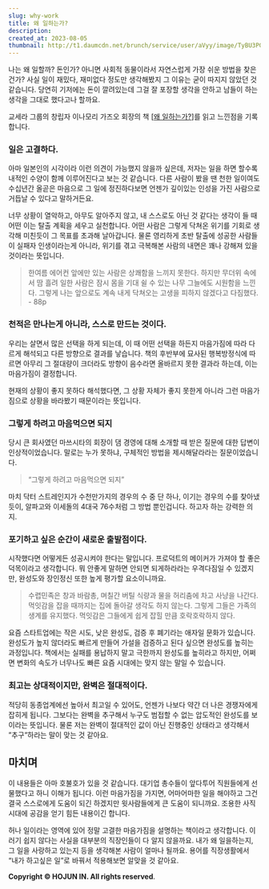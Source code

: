 ```yaml
---
slug: why-work
title: 왜 일하는가?
description:
created_at: 2023-08-05
thumbnail: http://t1.daumcdn.net/brunch/service/user/aVyy/image/TyBU3PG7TOBBxNkCcFUAKleuZJQ.jpeg
---
```


나는 왜 일할까? 돈인가? 아니면 사회적 동물이라서 자연스럽게 가장 쉬운 방법을 찾은건가? 사실 일이 재밌다, 재미없다 정도만 생각해봤지 그
이유는 굳이 따지지 않았던 것 같습니다. 당연히 기저에는 돈이 깔려있는데 그걸 잘 포장할 생각을 안하고 남들이 하는 생각을 그대로 했다고나
할까요.

교세라 그룹의 창립자 이나모리 가즈오 회장의 책 [[왜 일하는가?](https://www.aladin.co.kr/shop/wproduct.aspx?ItemId=269133591)]를 읽고 느낀점을 기록합니다.

### 일은 고결하다.

아마 일본인의 시각이라 이런 의견이 가능했지 않을까 싶은데, 저자는 일을 하면 할수록 내적인 수양이 함께 이루어진다고 보는 것 같습니다.
다른 사람이 봤을 땐 천한 일이여도 수십년간 올곧은 마음으로 그 일에 정진하다보면 언젠가 깊이있는 인성을 가진 사람으로 거듭날 수 있다고
말하거든요.

너무 상황이 열악하고, 아무도 알아주지 않고, 내 스스로도 아닌 것 같다는 생각이 들 때 어떤 이는 탈출 계획을 세우고 실천합니다. 어떤
사람은 그렇게 닥쳐온 위기를 기회로 생각해 미친듯이 그 목표를 초과해 날아갑니다. 물론 영리하게 초반 탈출에 성공한 사람들이 실패자
인생이라는게 아니라, 위기를 겪고 극복해본 사람의 내면은 꽤나 강해져 있을 것이라는 뜻입니다.

> 한여름 에어컨 앞에만 있는 사람은 상쾌함을 느끼지 못한다. 하지만 무더위 속에서 땀 흘려 일한 사람은 잠시 몸을 기대 쉴 수 있는 나무
> 그늘에도 시원함을 느낀다. 그렇게 나는 앞으로도 계속 내게 닥쳐오는 고생을 피하지 않겠다고 다짐했다. - 88p

### 천적은 만나는게 아니라, 스스로 만드는 것이다.

우리는 살면서 많은 선택을 하게 되는데, 이 때 어떤 선택을 하든지 마음가짐에 따라 다르게 해석되고 다른 방향으로 결과를 낳습니다. 책의
후반부에 묘사된 행복방정식에 따르면 아무리 그 절대량이 크더라도 방향이 음수라면 올바르지 못한 결과라 하는데, 이는 마음가짐이 결정합니다.

현재의 상황이 좋지 못하다 해석했다면, 그 상황 자체가 좋지 못한게 아니라 그런 마음가짐으로 상황을 바라봤기 때문이라는 뜻입니다.

### 그렇게 하려고 마음먹으면 되지

당시 큰 회사였던 마쓰시타의 회장이 댐 경영에 대해 소개할 때 받은 질문에 대한 답변이 인상적이었습니다. 말로는 누가 못하냐, 구체적인
방법을 제시해달라라는 질문이었습니다.

> “그렇게 하려고 마음먹으면 되지”

마치 닥터 스트레인지가 수천만가지의 경우의 수 중 단 하나, 이기는 경우의 수를 찾아냈듯이, 알파고와 이세돌의 4대국 76수처럼 그 방법
뿐인겁니다. 하고자 하는 강력한 의지.

### 포기하고 싶은 순간이 새로운 출발점이다.

시작했다면 어떻게든 성공시켜야 한다는 말입니다. 프로덕트의 메이커가 가져야 할 좋은 덕목이라고 생각합니다. 뭐 안좋게 말하면 안되면
되게하라라는 우격다짐일 수 있겠지만, 완성도와 장인정신 또한 높게 평가할 요소이니까요.

> 수렵민족은 창과 바람총, 며칠간 버틸 식량과 물을 허리춤에 차고 사냥을 나간다. 먹잇감을 잡을 때까지는 집에 돌아갈 생각도 하지 않는다.
> 그렇게 그들은 가족의 생계를 유지했다. 먹잇감은 그들에게 쉽게 잡힐 만큼 호락호락하지 않다.

>

요즘 스타트업에는 작은 시도, 낮은 완성도, 검증 후 폐기라는 애자일 문화가 있습니다. 완성도가 높지 않더라도 빠르게 만들어 가설을 검증하고
된다 싶으면 완성도를 높히는 과정입니다. 책에서는 실패를 용납하지 말고 극한까지 완성도를 높히라고 하지만, 어쩌면 변화의 속도가 너무나도
빠른 요즘 시대에는 맞지 않는 말일 수 있습니다.

### 최고는 상대적이지만, 완벽은 절대적이다.

적당히 동종업계에선 높아서 최고일 수 있어도, 언젠가 나보다 약간 더 나은 경쟁자에게 잡히게 됩니다. 그보다는 완벽을 추구해서 누구도 범접할
수 없는 압도적인 완성도를 보이라는 뜻입니다. 물론 저는 완벽이 절대적인 값이 아닌 진행중인 상태라고 생각해서 ”추구”하라는 말이 맞는 것
같아요.

## 마치며

이 내용들은 아마 호불호가 있을 것 같습니다. 대기업 총수들이 앞다투어 직원들에게 선물했다고 하니 이해가 됩니다. 이런 마음가짐을 가지면,
어마어마한 일을 해야하고 그건 결국 스스로에게 도움이 되긴 하겠지만 윗사람들에게 큰 도움이 되니까요. 조용한 사직 시대에 공감을 얻기 힘든
내용이긴 합니다.

허나 일이라는 영역에 있어 정말 고결한 마음가짐을 설명하는 책이라고 생각합니다. 이러기 쉽지 않다는 사실을 대부분의 직장인들이 다 알지
않을까요. 내가 왜 일을하는지, 그 일을 사랑하고 있는지 등을 생각해본 사람이 얼마나 될까요. 용어를 직장생활에서 “내가 하고싶은 일”로
바꿔서 적용해보면 알맞을 것 같아요.

**Copyright © HOJUN IN. All rights reserved**.

